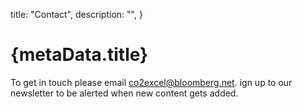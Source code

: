   title: "Contact",
  description: "",
}

# {metaData.title}

To get in touch please email [co2excel@bloomberg.net](mailto:co2excel@bloomberg.net). ign up to our newsletter to be alerted when new content gets added.
